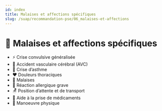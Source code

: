---
id: index
title: Malaises et affections spécifiques
slug: /suap/recommandation-pse/06_malaises-et-affections
---


# 🧠 Malaises et affections spécifiques

- <Link to="/docs/suap/recommandation-pse/06_malaises-et-affections/crise-convulsive">⚡ Crise convulsive généralisée</Link>
- <Link to="/docs/suap/recommandation-pse/06_malaises-et-affections/avc">🧠 Accident vasculaire cérébral (AVC)</Link>
- <Link to="/docs/suap/recommandation-pse/06_malaises-et-affections/crise-asthme">😤 Crise d’asthme</Link>
- <Link to="/docs/suap/recommandation-pse/06_malaises-et-affections/douleurs-thoracique">❤️ Douleurs thoraciques</Link>
- <Link to="/docs/suap/recommandation-pse/06_malaises-et-affections/malaise">🥴 Malaises</Link>
- <Link to="/docs/suap/recommandation-pse/06_malaises-et-affections/choc-alergiques">🤧 Réaction allergique grave</Link>
- <Link to="/docs/suap/recommandation-pse/06_malaises-et-affections/attente-et-transport">🪑 Position d’attente et de transport</Link>
- <Link to="/docs/suap/recommandation-pse/06_malaises-et-affections/aide-prise-medicaments">💊 Aide à la prise de médicaments</Link>
- <Link to="/docs/suap/recommandation-pse/06_malaises-et-affections/manoeuvres-physiques">🙌 Manoeuvre physique</Link>
